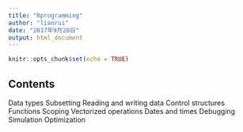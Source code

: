 ```yaml
---
title: "Rprogramming"
author: "lianrui"
date: "2017年9月28日"
output: html_document
---
```


```r
knitr::opts_chunk$set(echo = TRUE)
```

## Contents
Data types
Subsetting
Reading and writing data
Control structures
Functions
Scoping
Vectorized operations
Dates and times
Debugging
Simulation
Optimization




